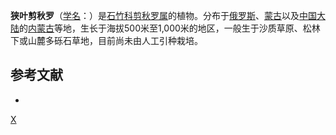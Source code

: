 {{Speciesbox 
| genus = Lychnis
| species = sibirica
| authority = L.
}}

'''狭叶剪秋罗'''（[[学名|学名]]：{{lang|la|''Lychnis sibirica''}}）是[[石竹科|石竹科]][[剪秋罗属|剪秋罗属]]的植物。分布于[[俄罗斯|俄罗斯]]、[[蒙古|蒙古]]以及[[中国大陆|中国大陆]]的[[内蒙古|内蒙古]]等地，生长于海拔500米至1,000米的地区，一般生于沙质草原、松林下或山麓多砾石草地，目前尚未由人工引种栽培。

== 参考文献 ==
<div class="references-small">
* {{cite web| url =http://www.bioinfo.cn/db05/KmzwSpecies.php?action=view&id=2529| title =狭叶剪秋罗| work =《中国高等植物数据库全库》| publisher =中国科学院微生物研究所| author =昆明植物研究所| accessdate =2009-02-23| deadurl =yes| archiveurl =https://web.archive.org/web/20160305051248/http://www.bioinfo.cn/db05/KmzwSpecies.php?action=view&id=2529| archivedate =2016-03-05}}
</div>
{{Taxonbar|from=Q15226067}}

[[Category:剪秋罗属|X]]


{{植物小作品}}